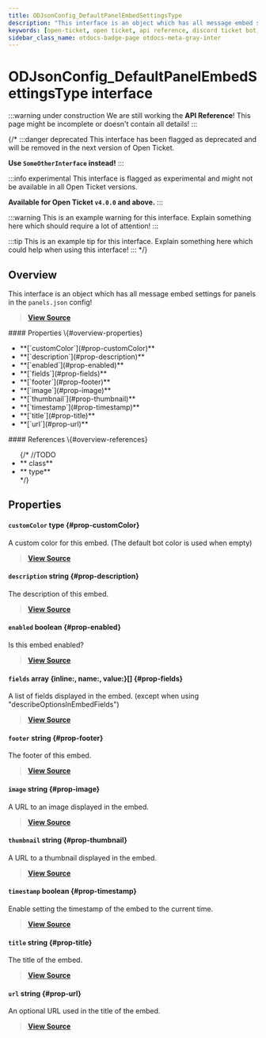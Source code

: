```yaml
---
title: ODJsonConfig_DefaultPanelEmbedSettingsType
description: "This interface is an object which has all message embed settings for panels in the `panels.json` config!"
keywords: [open-ticket, open ticket, api reference, discord ticket bot, interface]
sidebar_class_name: otdocs-badge-page otdocs-meta-gray-inter
---
```

<head>
    <link rel="apple-touch-icon" href="/img/logo_vertical.png"/>
</head>

# ODJsonConfig_DefaultPanelEmbedSettingsType <M color="gray">interface</M>

:::warning under construction
We are still working the **API Reference**! This page might be incomplete or doesn't contain all details!
:::

{/*
:::danger deprecated
This interface has been flagged as deprecated and will be removed in the next version of Open Ticket.

**Use `SomeOtherInterface` instead!**
:::

:::info experimental
This interface is flagged as experimental and might not be available in all Open Ticket versions.

**Available for Open Ticket `v4.0.0` and above.**
:::

:::warning
This is an example warning for this interface. Explain something here which should require a lot of attention!
:::

:::tip
This is an example tip for this interface. Explain something here which could help when using this interface!
:::
*/}

## Overview
This interface is an object which has all message embed settings for panels in the `panels.json` config!

> [**View Source**](https://otgithub.dj-dj.be/tree/main/src/core/api/defaults/config.ts#L466)

<FlexHorizontal>
<div style={{width:"50%"}} className="otdocs-flex-mobile-width">
    #### Properties \{#overview-properties}
    <ul>
        <li>**[`customColor`](#prop-customColor)**</li>
        <li>**[`description`](#prop-description)**</li>
        <li>**[`enabled`](#prop-enabled)**</li>
        <li>**[`fields`](#prop-fields)**</li>
        <li>**[`footer`](#prop-footer)**</li>
        <li>**[`image`](#prop-image)**</li>
        <li>**[`thumbnail`](#prop-thumbnail)**</li>
        <li>**[`timestamp`](#prop-timestamp)**</li>
        <li>**[`title`](#prop-title)**</li>
        <li>**[`url`](#prop-url)**</li>
    </ul>
</div>
<div style={{width:"50%"}} className="otdocs-flex-mobile-width">
    #### References \{#overview-references}
    <ul>
        {/*
        //TODO
        <li>**<code><ApiUrl url="class:ODId" label="api.ODId"/></code> <M color="purple">class</M>**</li>
        <li>**<code><ApiUrl url="type:ODExampleType" label="api.ODExampleType"/></code> <M color="brown">type</M>**</li>
        */}
    </ul>
</div>
</FlexHorizontal>

## Properties
<Divider></Divider>
#### `customColor` <M color="brown">type</M> <ApiBlock><ApiUrl url="https://discord.js.org/docs/packages/discord.js/main/ColorResolvable:TypeAlias" label="discord.ColorResolvable"/></ApiBlock> \{#prop-customColor}
A custom color for this embed. (The default bot color is used when empty)

> [**View Source**](https://otgithub.dj-dj.be/tree/main/src/core/api/defaults/config.ts#L475)

<Divider></Divider>
#### `description` <M color="blue">string</M> <ApiBlock><ApiUrl url="js:string" label="string"/></ApiBlock> \{#prop-description}
The description of this embed.

> [**View Source**](https://otgithub.dj-dj.be/tree/main/src/core/api/defaults/config.ts#L472)

<Divider></Divider>
#### `enabled` <M color="red">boolean</M> <ApiBlock><ApiUrl url="js:boolean" label="boolean"/></ApiBlock> \{#prop-enabled}
Is this embed enabled?

> [**View Source**](https://otgithub.dj-dj.be/tree/main/src/core/api/defaults/config.ts#L468)

<Divider></Divider>
#### `fields` <M color="pink">array</M> <ApiBlock>\{inline:<ApiUrl url="js:boolean" label="boolean"/>, name:<ApiUrl url="js:string" label="string"/>, value:<ApiUrl url="js:string" label="string"/>\}[]</ApiBlock> \{#prop-fields}
A list of fields displayed in the embed. (except when using "describeOptionsInEmbedFields")

> [**View Source**](https://otgithub.dj-dj.be/tree/main/src/core/api/defaults/config.ts#L487)

<Divider></Divider>
#### `footer` <M color="blue">string</M> <ApiBlock><ApiUrl url="js:string" label="string"/></ApiBlock> \{#prop-footer}
The footer of this embed.

> [**View Source**](https://otgithub.dj-dj.be/tree/main/src/core/api/defaults/config.ts#L485)

<Divider></Divider>
#### `image` <M color="blue">string</M> <ApiBlock><ApiUrl url="js:string" label="string"/></ApiBlock> \{#prop-image}
A URL to an image displayed in the embed.

> [**View Source**](https://otgithub.dj-dj.be/tree/main/src/core/api/defaults/config.ts#L480)

<Divider></Divider>
#### `thumbnail` <M color="blue">string</M> <ApiBlock><ApiUrl url="js:string" label="string"/></ApiBlock> \{#prop-thumbnail}
A URL to a thumbnail displayed in the embed.

> [**View Source**](https://otgithub.dj-dj.be/tree/main/src/core/api/defaults/config.ts#L482)

<Divider></Divider>
#### `timestamp` <M color="red">boolean</M> <ApiBlock><ApiUrl url="js:boolean" label="boolean"/></ApiBlock> \{#prop-timestamp}
Enable setting the timestamp of the embed to the current time.

> [**View Source**](https://otgithub.dj-dj.be/tree/main/src/core/api/defaults/config.ts#L495)

<Divider></Divider>
#### `title` <M color="blue">string</M> <ApiBlock><ApiUrl url="js:string" label="string"/></ApiBlock> \{#prop-title}
The title of the embed.

> [**View Source**](https://otgithub.dj-dj.be/tree/main/src/core/api/defaults/config.ts#L470)

<Divider></Divider>
#### `url` <M color="blue">string</M> <ApiBlock><ApiUrl url="js:string" label="string"/></ApiBlock> \{#prop-url}
An optional URL used in the title of the embed.

> [**View Source**](https://otgithub.dj-dj.be/tree/main/src/core/api/defaults/config.ts#L477)

<Divider></Divider>
